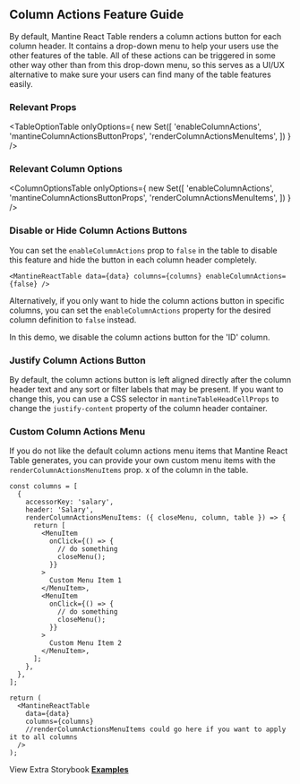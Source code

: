 
<Head>
  <title>Column Actions Feature Guide - Mantine React Table Docs</title>
  <meta
    name="description"
    content="How to use, customize, or disable column the action button and menu features of Mantine React Table"
  />
</Head>

## Column Actions Feature Guide

By default, Mantine React Table renders a column actions button for each column header. It contains a drop-down menu to help your users use the other features of the table. All of these actions can be triggered in some other way other than from this drop-down menu, so this serves as a UI/UX alternative to make sure your users can find many of the table features easily.

### Relevant Props

<TableOptionTable
  onlyOptions={
    new Set([
      'enableColumnActions',
      'mantineColumnActionsButtonProps',
      'renderColumnActionsMenuItems',
    ])
  }
/>

### Relevant Column Options

<ColumnOptionsTable
  onlyOptions={
    new Set([
      'enableColumnActions',
      'mantineColumnActionsButtonProps',
      'renderColumnActionsMenuItems',
    ])
  }
/>

### Disable or Hide Column Actions Buttons

You can set the `enableColumnActions` prop to `false` in the table to disable this feature and hide the button in each column header completely.

```tsx
<MantineReactTable data={data} columns={columns} enableColumnActions={false} />
```

Alternatively, if you only want to hide the column actions button in specific columns, you can set the `enableColumnActions` property for the desired column definition to `false` instead.

In this demo, we disable the column actions button for the 'ID' column.

<DisableExample />

### Justify Column Actions Button

By default, the column actions button is left aligned directly after the column header text and any sort or filter labels that may be present. If you want to change this, you can use a CSS selector in `mantineTableHeadCellProps` to change the `justify-content` property of the column header container.

<ColumnActionsSpaceExample />

### Custom Column Actions Menu

If you do not like the default column actions menu items that Mantine React Table generates, you can provide your own custom menu items with the `renderColumnActionsMenuItems` prop. x of the column in the table.

```tsx
const columns = [
  {
    accessorKey: 'salary',
    header: 'Salary',
    renderColumnActionsMenuItems: ({ closeMenu, column, table }) => {
      return [
        <MenuItem
          onClick={() => {
            // do something
            closeMenu();
          }}
        >
          Custom Menu Item 1
        </MenuItem>,
        <MenuItem
          onClick={() => {
            // do something
            closeMenu();
          }}
        >
          Custom Menu Item 2
        </MenuItem>,
      ];
    },
  },
];

return (
  <MantineReactTable
    data={data}
    columns={columns}
    //renderColumnActionsMenuItems could go here if you want to apply it to all columns
  />
);
```

View Extra Storybook **[Examples](https://www.mantine-react-table.dev/?path=/story/features-column-action-examples)**
